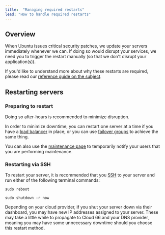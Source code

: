 ```yaml
---
title:  "Managing required restarts"
lead: "How to handle required restarts"
---
```


## Overview

When Ubuntu issues critical security patches, we update your servers immediately whenever we can. If doing so would disrupt your services, we need you to trigger the restart manually (so that we don't disrupt your application(s)). 

If you'd like to understand more about why these restarts are required, please read our [reference guide on the subject](/:product/:version?/servers/server-restart-notifications).

## Restarting servers

### Preparing to restart

Doing so after-hours is recommended to minimize disruption.

In order to minimize downtime, you can restart one server at a time if you have a [load balancer](/:product/:version?/load-balancers/load-balancer) in place, or you can use [failover groups](/:product/:version?/failover-groups/failover-groups) to achieve the same thing.

You can also use the [maintenance page](/:product/:version?/deployment/using-maintenance-mode) to temporarily notify your users that you are performing maintenance.

### Restarting via SSH

To restart your server, it is recommended that you [SSH](/:product/:version?/servers/ssh-to-server) to your server and run either of the following terminal commands:

```shell
sudo reboot 
```

```shell
sudo shutdown -r now
```

<Callout type="info" title="Restarted servers may get new IP addresses">
Depending on your cloud provider, if you shut your server down via their dashboard, you may have new IP addresses assigned to your server. These may take a little while to propagate to Cloud 66 and your DNS provider, meaning you may have some unnecessary downtime should you choose this restart method.
</Callout>